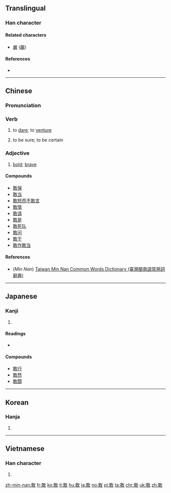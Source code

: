 ==Translingual==

===Han character===
{{Han char|rn=66|rad=攴|as=07|asj=08|sn=11|snj=12|four=18140|canj=MJOK,NJOK|ids=⿰⿱丅耳攵}}

====Related characters====
* [[嚴]] ([[厳]])

====References====
* {{Han ref|kx=0472.260|dkj=13260|dj=0825.130|hdz=21463.090|uh=6562|ud=25954|bh=B4B1|bd=46257}}

----

==Chinese==
{{zh-forms}}

===Pronunciation===
{{zh-pron
|m=gǎn
|c=gam2
|h=pfs=kám
|mn=káⁿ/kám
|mn_note=káⁿ - vernacular, kám - literary
|mc=y
|oc=y
|ma=zh-gǎn.ogg
|cat=v,a
}}

===Verb===
{{zh-verb|ts}}

# to [[dare]]; to [[venture]]
#: {{zh-usex|我們 必須 敢 想，敢 說，敢 幹.|We must dare to think, speak up and act.}}   
#: {{zh-usex|他 不 敢 正 眼看 她。|He didn't dare to look at her in the face.}} 
#: {{zh-usex|在 那 個 風雨 交加 的 夜晚，很 少 有人 敢 出去。|Very few people ventured to go out on that stormy night.}}  
#: {{zh-usex|你 敢 坐 飛機 飛行 嗎？|Will you venture a flight in an air plane?}} 
# to be sure; to be certain
#: {{zh-usex|敢 肯定|to be sure, to be certain}}
#: {{zh-usex|敢 說|to be sure, to be certain}}
#: {{zh-usex|我 敢 說，你 解決 不 了 這 個 難題.|I bet you can't do this puzzle.}}

===Adjective===
{{zh-adj|ts}}

# [[bold]]; [[brave]]

====Compounds====
* [[敢保]]
* [[敢当]]
* [[敢怒而不敢言]]
* [[敢情]]
* [[敢请]]
* [[敢是]]
* [[敢死队]]
* [[敢问]]
* [[敢于]]
* [[敢作敢当]]

====References====
*(''Min Nan'') [http://twblg.dict.edu.tw/holodict_new/result_detail.jsp?n_no=8440&curpage=1&sample=%E6%95%A2&radiobutton=1&querytarget=1&limit=20&pagenum=1&rowcount=14 Taiwan Min Nan Common Words Dictionary (臺灣閩南語常用詞辭典)]

----

==Japanese==

===Kanji===
{{ja-kanji|rs=攵12|grade=7}}

# {{defn|lang=ja|sort=攴08}}

====Readings====
* {{ja-readings|on=[[かん]] (kan)|kun=[[あえて]] (aete)}}

====Compounds====
* [[敢行]]
* [[敢然]]
* [[敢闘]]

----

==Korean==

===Hanja===
{{ko-hanja|hangeul=감|eumhun=감히|rv=gam|mr=kam|y=kam}}

# {{defn|lang=ko|sort=攴07}}

----

==Vietnamese==

===Han character===
{{vi-hantu|[[cám]], [[cảm]], [[dám]]|rs=攴07}}

# {{defn|lang=vi|sort=攴07}}

[[zh-min-nan:敢]]
[[fr:敢]]
[[ko:敢]]
[[lt:敢]]
[[hu:敢]]
[[ja:敢]]
[[no:敢]]
[[pl:敢]]
[[ta:敢]]
[[chr:敢]]
[[uk:敢]]
[[zh:敢]]